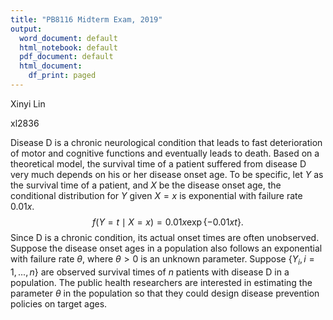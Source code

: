 ```yaml
---
title: "PB8116 Midterm Exam, 2019"
output:
  word_document: default
  html_notebook: default
  pdf_document: default
  html_document:
    df_print: paged
---
```


\paragraph{Your Name:}  Xinyi Lin

\paragraph{Your UNI:}   xl2836


\vskip 30pt
Disease D is a chronic neurological condition that leads to fast deterioration of motor and cognitive functions and eventually leads to death. Based on a theoretical model, the survival time of a patient suffered from disease D very much depends on his or her disease onset age. To be specific, let $Y$ as the survival time of a patient, and $X$ be the disease onset age, the conditional distribution for $Y$ given $X = x$ is exponential with failure rate $0.01x$. 
$$f(Y=t\mid X=x) =0.01x\exp\{-0.01xt\}.$$
Since D is a chronic condition, its actual onset times are often unobserved. Suppose the disease onset ages in a population also follows an exponential with failure rate $\theta$, where $\theta>0$ is an unknown parameter.  Suppose $\{Y_i, \, i = 1,...,n\}$ are observed survival times of $n$ patients with disease D in a population. The public health researchers are interested in estimating the parameter $\theta$ in the population so that they could design disease prevention policies on target ages. 


\begin{enumerate}
\item Write out the marginal distribution of $Y$, and the observed likelihood function of $\{Y_i, \, i = 1,...,n\}$. 


\textbf{Answer:}

\vskip 100pt
\item Design a univariate optimization algorithm (e.g. Golden search or Newton's method) to find the MLE of the observed likelihood in (1), and specify each step of your algorithm. Implement the algorithm into an R function.


\textbf{Answer:}
\vskip 100pt



\textbf{R codes:}

```r
loglike = function(y, theta){
  res = sum(log(0.01*theta)-2*log(0.01*y+theta))
  return(res)
}
```

```r
golden_max = function(func, a, b){
  w = 0.618
  theta0 = a+(b-a)*(1-w)
  theta1 = theta0 + (b-a)*(1-w)*w
  tol = 1e-4
  
  #rlist = c("a", "b", "theta0", "theta1")
  rlist = c(a, b, theta0, theta1)
  while(abs(b-a)>tol){
    if(func(theta1) > func(theta0)){
      a=theta0;
      theta0 = theta1
      theta1 = theta0 + (b-a)*(1-w)*w
      }
    else{
      b=theta1;
      theta0 = a+(b-a)*(1-w)
      theta1 = theta0 + (b-a)*(1-w)*w
      }  
    rlist = rbind(rlist, c(a, b, theta0, theta1))
  } 
  #tail(rlist)
  return(tail(rlist))
}

#golden_max(fx, 0, 1.5)
```

\item Write out the joint distribution of $(Y, X)$, and design an EM algorithm to find the MLE of $\theta$. Clealy write out the E-steps and M-steps in each iteration, and implement the algorithm into an R function.



\textbf{Answer:}
\vskip 100pt




\textbf{R codes:}
```r

```

\item Simulate data sets with true $\theta=0.025$, and apply the optimization functions you deleveped in (2) and (3) to estimate $\theta$, which algoirhtm is more efficient (comparing the numbeter of iterations and computing times)? 






\textbf{Answer:}
\vskip 100pt
\item Show that $\theta$ is $0.01 \times$the median of $Y$, and hence  (the sample median of $Y_i) \times 0.01 $ is a consistent estimation of $\theta$ as well. 



\textbf{Answer:}
\vskip 100pt
\item Now that you have two estimates of $\theta$, the MLE estimate and  the one using the sample median of $Y_i$'s, Carry out a simulation study to compare the estimation efficiency of the two estimates. Based on your simulation results, which estimate should be recommended?



\textbf{Answer:}
\vskip 100pt

\textbf{R codes:}
```r

```

\end{enumerate}
